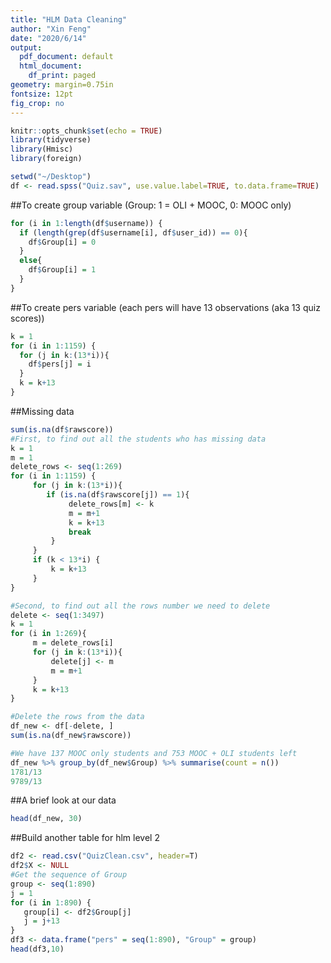 ```yaml
---
title: "HLM Data Cleaning"
author: "Xin Feng"
date: "2020/6/14"
output:
  pdf_document: default
  html_document:
    df_print: paged
geometry: margin=0.75in
fontsize: 12pt
fig_crop: no
---
```


```r
knitr::opts_chunk$set(echo = TRUE)
library(tidyverse)
library(Hmisc)
library(foreign)
```

```r
setwd("~/Desktop")
df <- read.spss("Quiz.sav", use.value.label=TRUE, to.data.frame=TRUE)
```

##To create group variable (Group: 1 = OLI + MOOC, 0: MOOC only)
```r
for (i in 1:length(df$username)) {
  if (length(grep(df$username[i], df$user_id)) == 0){
    df$Group[i] = 0 
  } 
  else{
    df$Group[i] = 1
  }
}
```

##To create pers variable (each pers will have 13 observations (aka 13 quiz scores))
```r
k = 1
for (i in 1:1159) {
  for (j in k:(13*i)){
    df$pers[j] = i 
  }
  k = k+13
}
```

##Missing data 
```r
sum(is.na(df$rawscore))
#First, to find out all the students who has missing data
k = 1
m = 1
delete_rows <- seq(1:269)
for (i in 1:1159) {
     for (j in k:(13*i)){
        if (is.na(df$rawscore[j]) == 1){
             delete_rows[m] <- k
             m = m+1
             k = k+13
             break
         }
     }
     if (k < 13*i) {
         k = k+13
     }
}

#Second, to find out all the rows number we need to delete
delete <- seq(1:3497)
k = 1
for (i in 1:269){
     m = delete_rows[i]
     for (j in k:(13*i)){
         delete[j] <- m
         m = m+1
     }
     k = k+13
}

#Delete the rows from the data
df_new <- df[-delete, ]
sum(is.na(df_new$rawscore))

#We have 137 MOOC only students and 753 MOOC + OLI students left 
df_new %>% group_by(df_new$Group) %>% summarise(count = n())
1781/13
9789/13
```


##A brief look at our data
```r
head(df_new, 30)
```

##Build another table for hlm level 2
```r
df2 <- read.csv("QuizClean.csv", header=T)
df2$X <- NULL
#Get the sequence of Group
group <- seq(1:890)
j = 1
for (i in 1:890) {
   group[i] <- df2$Group[j]
   j = j+13
}
df3 <- data.frame("pers" = seq(1:890), "Group" = group)
head(df3,10)
```


